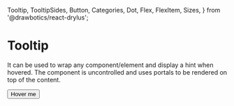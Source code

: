   Tooltip,
  TooltipSides,
  Button,
  Categories,
  Dot,
  Flex,
  FlexItem,
  Sizes,
} from '@drawbotics/react-drylus';



# Tooltip
It can be used to wrap any component/element and display a hint when hovered. The component is uncontrolled and uses portals to be rendered on top of the content.

<Playground component={Tooltip}>
<Flex vSpacing={Sizes.LARGE}>
  <FlexItem>
    <Tooltip message="I am a tooltip">
      <Button category={Categories.BRAND}>Hover me</Button>
    </Tooltip>
  </FlexItem>
  <FlexItem>
    <Tooltip message="I am another tooltip">
      <Dot category={Categories.SUCCESS} />
    </Tooltip>
  </FlexItem>
</Flex>
</Playground>
